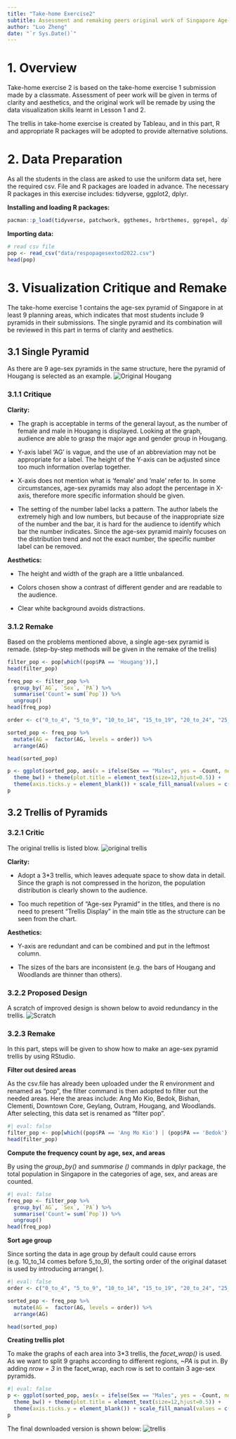 ```yaml
---
title: "Take-home Exercise2"
subtitle: Assessment and remaking peers original work of Singapore Age-sex Pyramids, 2022
author: "Luo Zheng" 
date: "`r Sys.Date()`"
---
```


# 1. Overview

Take-home exercise 2 is based on the take-home exercise 1 submission made by a classmate. Assessment of peer work will be given in terms of clarity and aesthetics, and the original work will be remade by using the data visualization skills learnt in Lesson 1 and 2.

The trellis in take-home exercise is created by Tableau, and in this part, R and appropriate R packages will be adopted to provide alternative solutions.

# 2. Data Preparation

As all the students in the class are asked to use the uniform data set, here the required csv. File and R packages are loaded in advance. The necessary R packages in this exercise includes: tidyverse, ggplot2, dplyr.

**Installing and loading R packages:**

```r
pacman::p_load(tidyverse, patchwork, ggthemes, hrbrthemes, ggrepel, dplyr) 
```

**Importing data:**

```r
# read csv file
pop <- read_csv("data/respopagesextod2022.csv")
head(pop)
```

# 3. Visualization Critique and Remake

The take-home exercise 1 contains the age-sex pyramid of Singapore in at least 9 planning areas, which indicates that most students include 9 pyramids in their submissions. The single pyramid and its combination will be reviewed in this part in terms of clarity and aesthetics.

## 3.1 Single Pyramid

As there are 9 age-sex pyramids in the same structure, here the pyramid of Hougang is selected as an example. ![Original Hougang](picture/original_Hougang.png){fig-align="center"}

### 3.1.1 Critique

**Clarity:**

-   The graph is acceptable in terms of the general layout, as the number of female and male in Hougang is displayed. Looking at the graph, audience are able to grasp the major age and gender group in Hougang.

-   Y-axis label 'AG' is vague, and the use of an abbreviation may not be appropriate for a label. The height of the Y-axis can be adjusted since too much information overlap together.

-   X-axis does not mention what is 'female' and 'male' refer to. In some circumstances, age-sex pyramids may also adopt the percentage in X-axis, therefore more specific information should be given.

-   The setting of the number label lacks a pattern. The author labels the extremely high and low numbers, but because of the inappropriate size of the number and the bar, it is hard for the audience to identify which bar the number indicates. Since the age-sex pyramid mainly focuses on the distribution trend and not the exact number, the specific number label can be removed.

**Aesthetics:**

-   The height and width of the graph are a little unbalanced.

-   Colors chosen show a contrast of different gender and are readable to the audience.

-   Clear white background avoids distractions.

### 3.1.2 Remake

Based on the problems mentioned above, a single age-sex pyramid is remade. (step-by-step methods will be given in the remake of the trellis)

```r
filter_pop <- pop[which((pop$PA == 'Hougang')),]
head(filter_pop)

freq_pop <- filter_pop %>%
  group_by(`AG`, `Sex`, `PA`) %>%
  summarise('Count'= sum(`Pop`)) %>%
  ungroup()
head(freq_pop)

order <- c("0_to_4", "5_to_9", "10_to_14", "15_to_19", "20_to_24", "25_to_29", "30_to_34", "35_to_39", "40_to_44", "45_to_49", "50_to_54", "55_to_59", "60_to_64", "65_to_69", "70_to_74", "75_to_79", "80_to_84", "85_to_89", "90_and_over")

sorted_pop <- freq_pop %>%
  mutate(AG =  factor(AG, levels = order)) %>%
  arrange(AG)

head(sorted_pop)

p <- ggplot(sorted_pop, aes(x = ifelse(Sex == "Males", yes = -Count, no = Count), y = AG, fill = Sex)) + geom_col() + scale_x_continuous(breaks = c(-10000, -5000, 0, 5000, 10000), labels = paste0(c(10, 5, 0, 5, 10),"k")) + labs (x = "Population", y = "Age", title='Hougang Age-Sex Population Pyramid 2022') +
  theme_bw() + theme(plot.title = element_text(size=12,hjust=0.5)) +
  theme(axis.ticks.y = element_blank()) + scale_fill_manual(values = c("Males" = "dodgerblue3", "Females" = "brown3")) 
p
```

## 3.2 Trellis of Pyramids

### 3.2.1 Critic

The original trellis is listed blow. ![original trellis](picture/original_trellis.png){fig-align="center"}

**Clarity:**

-   Adopt a 3\*3 trellis, which leaves adequate space to show data in detail. Since the graph is not compressed in the horizon, the population distribution is clearly shown to the audience.

-   Too much repetition of "Age-sex Pyramid" in the titles, and there is no need to present "Trellis Display" in the main title as the structure can be seen from the chart.

**Aesthetics:**

-   Y-axis are redundant and can be combined and put in the leftmost column.

-   The sizes of the bars are inconsistent (e.g. the bars of Hougang and Woodlands are thinner than others).

### 3.2.2 Proposed Design

A scratch of improved design is shown below to avoid redundancy in the trellis. ![Scratch](picture/scratch.jpeg){fig-align="center"}

### 3.2.3 Remake

In this part, steps will be given to show how to make an age-sex pyramid trellis by using RStudio.

**Filter out desired areas**

As the csv.file has already been uploaded under the R environment and renamed as "pop", the filter command is then adopted to filter out the needed areas. Here the areas include: Ang Mo Kio, Bedok, Bishan, Clementi, Downtown Core, Geylang, Outram, Hougang, and Woodlands. After selecting, this data set is renamed as "filter pop".

```r
#| eval: false
filter_pop <- pop[which((pop$PA == 'Ang Mo Kio') | (pop$PA == 'Bedok') | (pop$PA == 'Bishan') | (pop$PA == 'Clementi') | (pop$PA == 'Downtown Core') | (pop$PA == 'Geylang') | (pop$PA == 'Outram') | (pop$PA == 'Hougang') | (pop$PA == 'Woodlands')),]
head(filter_pop)
```

**Compute the frequency count by age, sex, and areas**

By using the *group_by()* and *summarise ()* commands in dplyr package, the total population in Singapore in the categories of age, sex, and areas are counted.

```r
#| eval: false
freq_pop <- filter_pop %>%
  group_by(`AG`, `Sex`, `PA`) %>%
  summarise('Count'= sum(`Pop`)) %>%
  ungroup()
head(freq_pop)
```

**Sort age group**

Since sorting the data in age group by default could cause errors (e.g. 10_to_14 comes before 5_to_9), the sorting order of the original dataset is used by introducing arrange( ).

```r
#| eval: false
order <- c("0_to_4", "5_to_9", "10_to_14", "15_to_19", "20_to_24", "25_to_29", "30_to_34", "35_to_39", "40_to_44", "45_to_49", "50_to_54", "55_to_59", "60_to_64", "65_to_69", "70_to_74", "75_to_79", "80_to_84", "85_to_89", "90_and_over")

sorted_pop <- freq_pop %>%
  mutate(AG =  factor(AG, levels = order)) %>%
  arrange(AG)

head(sorted_pop)
```

**Creating trellis plot**

To make the graphs of each area into 3\*3 trellis, the *facet_wrap()* is used. As we want to split 9 graphs according to different regions, *\~PA* is put in. By adding *nrow = 3* in the facet_wrap, each row is set to contain 3 age-sex pyramids.

```r
#| eval: false
p <- ggplot(sorted_pop, aes(x = ifelse(Sex == "Males", yes = -Count, no = Count), y = AG, fill = Sex)) + geom_col() + facet_wrap(~PA, nrow = 3) + scale_x_continuous(breaks = c(-10000, -5000, 0, 5000, 10000), labels = paste0(c(10, 5, 0, 5, 10),"k")) + labs (x = "Population", y = "Age", title='Singapore Age-Sex Population Pyramids in 9 Areas, 2022') +
  theme_bw() + theme(plot.title = element_text(size=12,hjust=0.5)) +
  theme(axis.ticks.y = element_blank()) + scale_fill_manual(values = c("Males" = "dodgerblue3", "Females" = "brown3")) 
p
```

The final downloaded version is shown below: ![trellis](picture/trellis.png){fig-align="center"}
